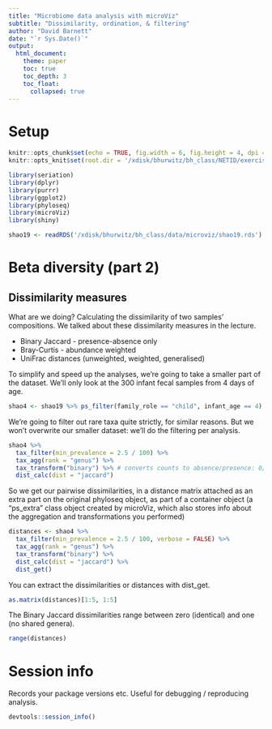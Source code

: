 ```yaml
---
title: "Microbiome data analysis with microViz"
subtitle: "Dissimilarity, ordination, & filtering"
author: "David Barnett"
date: "`r Sys.Date()`"
output: 
  html_document:
    theme: paper
    toc: true
    toc_depth: 3
    toc_float: 
      collapsed: true
---
```


# Setup

```r
knitr::opts_chunk$set(echo = TRUE, fig.width = 6, fig.height = 4, dpi = 120)
knitr::opts_knit$set(root.dir = '/xdisk/bhurwitz/bh_class/NETID/exercises/16_beta_diversity_2') # Change your NETID
```

```r
library(seriation)
library(dplyr)
library(purrr)
library(ggplot2)
library(phyloseq)
library(microViz)
library(shiny)
```

```r
shao19 <- readRDS('/xdisk/bhurwitz/bh_class/data/microviz/shao19.rds')
```


# Beta diversity (part 2)

## Dissimilarity measures

What are we doing?
Calculating the dissimilarity of two samples' compositions.
We talked about these dissimilarity measures in the lecture.

-   Binary Jaccard - presence-absence only
-   Bray-Curtis - abundance weighted
-   UniFrac distances (unweighted, weighted, generalised)

To simplify and speed up the analyses, we're going to take a smaller part of the dataset.
We'll only look at the 300 infant fecal samples from 4 days of age.

```r
shao4 <- shao19 %>% ps_filter(family_role == "child", infant_age == 4)
```

We're going to filter out rare taxa quite strictly, for similar reasons.
But we won't overwrite our smaller dataset: we'll do the filtering per analysis.

```r
shao4 %>%
  tax_filter(min_prevalence = 2.5 / 100) %>%
  tax_agg(rank = "genus") %>%
  tax_transform("binary") %>% # converts counts to absence/presence: 0/1
  dist_calc(dist = "jaccard")
```

So we get our pairwise dissimilarities, in a distance matrix 
attached as an extra part on the original phyloseq object, as part of a container object 
(a "ps_extra" class object created by microViz, which also stores info about the aggregation and transformations you performed)

```r
distances <- shao4 %>%
  tax_filter(min_prevalence = 2.5 / 100, verbose = FALSE) %>%
  tax_agg(rank = "genus") %>%
  tax_transform("binary") %>%
  dist_calc(dist = "jaccard") %>%
  dist_get()
```

You can extract the dissimilarities or distances with dist_get. 

```r
as.matrix(distances)[1:5, 1:5]
```

The Binary Jaccard dissimilarities range between zero (identical) and one (no shared genera).

```r
range(distances)
```


# Session info

Records your package versions etc.
Useful for debugging / reproducing analysis.

```r
devtools::session_info()
```
